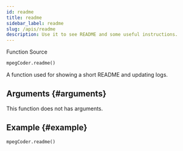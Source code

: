 ```yaml
---
id: readme
title: readme
sidebar_label: readme
slug: /apis/readme
description: Use it to see README and some useful instructions.
---
```




<p>
  <InlineIcon icon={mdiFunctionVariant}/> Function
  <Splitter />
  <SourceURL ver="3.2.0" url="MpegPyd.h#L158">
    <InlineIcon icon={octFileCode16}/> Source
  </SourceURL>
</p>

```python
mpegCoder.readme()
```

A function used for showing a short README and updating logs.

## Arguments {#arguments}

This function does not has arguments.

## Example {#example}

```python
mpegCoder.readme()
```
